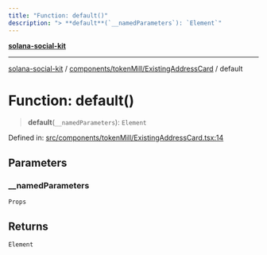 ```yaml
---
title: "Function: default()"
description: "> **default**(`__namedParameters`): `Element`"
---
```


[**solana-social-kit**](../../../../README.mdx)

***

[solana-social-kit](../../../../README.mdx) / [components/tokenMill/ExistingAddressCard](../README.mdx) / default

# Function: default()

> **default**(`__namedParameters`): `Element`

Defined in: [src/components/tokenMill/ExistingAddressCard.tsx:14](https://github.com/SendArcade/solana-social-starter/blob/bd4b3556b8f469c27ebb06f4df65b3a36b43ba3b/src/components/tokenMill/ExistingAddressCard.tsx#L14)

## Parameters

### \_\_namedParameters

`Props`

## Returns

`Element`
